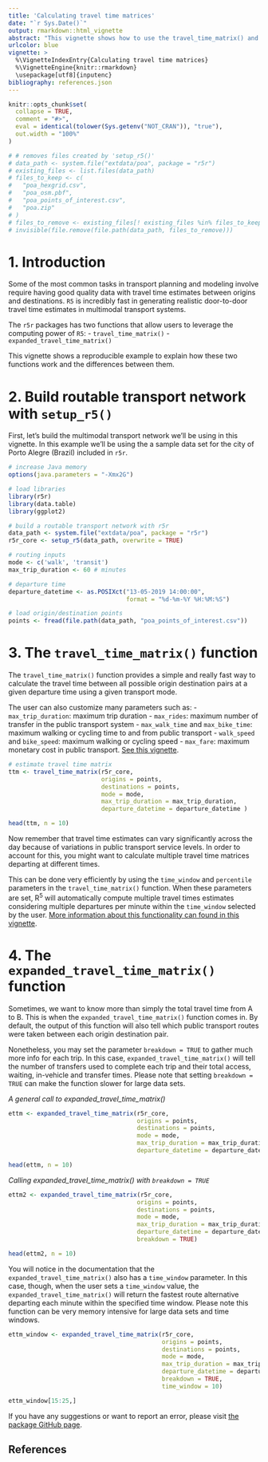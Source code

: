 ```yaml
---
title: 'Calculating travel time matrices'
date: "`r Sys.Date()`"
output: rmarkdown::html_vignette
abstract: "This vignette shows how to use the travel_time_matrix() and expanded_travel_time_matrix() functions in r5r."
urlcolor: blue
vignette: >
  %\VignetteIndexEntry{Calculating travel time matrices} 
  %\VignetteEngine{knitr::rmarkdown} 
  \usepackage[utf8]{inputenc}
bibliography: references.json
---
```


```r
knitr::opts_chunk$set(
  collapse = TRUE,
  comment = "#>",
  eval = identical(tolower(Sys.getenv("NOT_CRAN")), "true"),
  out.width = "100%"
)

# # removes files created by 'setup_r5()'
# data_path <- system.file("extdata/poa", package = "r5r")
# existing_files <- list.files(data_path)
# files_to_keep <- c(
#   "poa_hexgrid.csv",
#   "poa_osm.pbf",
#   "poa_points_of_interest.csv",
#   "poa.zip"
# )
# files_to_remove <- existing_files[! existing_files %in% files_to_keep]
# invisible(file.remove(file.path(data_path, files_to_remove)))

```

# 1. Introduction 

Some of the most common tasks in transport planning and modeling involve require having good quality data with travel time estimates between origins and destinations. `R5` is incredibly fast in generating realistic door-to-door travel time estimates in multimodal transport systems.

The `r5r` packages has two functions that allow users to leverage the computing power of `R5`:
- `travel_time_matrix()`
- `expanded_travel_time_matrix()`

This vignette shows a reproducible example to explain how these two functions work and the differences between them.


# 2. Build routable transport network with `setup_r5()`

First, let's build the multimodal transport network we'll be using in this vignette. In this example we'll be using the a sample data set for the city of Porto Alegre (Brazil) included in `r5r`.


```r
# increase Java memory
options(java.parameters = "-Xmx2G")

# load libraries
library(r5r)
library(data.table)
library(ggplot2)

# build a routable transport network with r5r
data_path <- system.file("extdata/poa", package = "r5r")
r5r_core <- setup_r5(data_path, overwrite = TRUE)

# routing inputs
mode <- c('walk', 'transit')
max_trip_duration <- 60 # minutes

# departure time
departure_datetime <- as.POSIXct("13-05-2019 14:00:00", 
                                 format = "%d-%m-%Y %H:%M:%S")

# load origin/destination points
points <- fread(file.path(data_path, "poa_points_of_interest.csv"))

```


# 3. The `travel_time_matrix()` function

The `travel_time_matrix()` function provides a simple and really fast way to calculate the travel time between all possible origin destination pairs at a given departure time using a given transport mode.

The user can also customize many parameters such as:
- `max_trip_duration`: maximum trip duration
- `max_rides`: maximum number of transfer in the public transport system
- `max_walk_time` and `max_bike_time`: maximum walking or cycling time to and from public transport
- `walk_speed` and `bike_speed`: maximum walking or cycling speed
- `max_fare`: maximum monetary cost in public transport. [See this vignette](https://ipeagit.github.io/r5r/articles/fare_calculator.html).


```r
# estimate travel time matrix
ttm <- travel_time_matrix(r5r_core,   
                          origins = points,
                          destinations = points,    
                          mode = mode,
                          max_trip_duration = max_trip_duration,
                          departure_datetime = departure_datetime )

head(ttm, n = 10)

```

Now remember that travel time estimates can vary significantly across the day because of variations in public transport service levels. In order to account for this, you might want to calculate multiple travel time matrices departing at different times.

This can be done very efficiently by using the `time_window` and `percentile` parameters in the `travel_time_matrix()` function. When these parameters are set, R<sup>5</sup> will automatically compute multiple travel times estimates considering multiple departures per minute within the `time_window` selected by the user. [More information about this functionality can found in this vignette](https://ipeagit.github.io/r5r/articles/time_window.html).




# 4. The `expanded_travel_time_matrix()` function

Sometimes, we want to know more than simply the total travel time from A to B. This is when the `expanded_travel_time_matrix()` function comes in. By default, the output of this function will also tell which public transport routes were taken between each origin destination pair.

Nonetheless, you may set the parameter `breakdown = TRUE` to gather much more info for each trip. In this case, `expanded_travel_time_matrix()` will tell the number of transfers used to complete each trip and their total access, waiting, in-vehicle and transfer times. Please note that setting `breakdown = TRUE` can make the function slower for large data sets.

*A general call to expanded_travel_time_matrix()*
```r
ettm <- expanded_travel_time_matrix(r5r_core,   
                                    origins = points,
                                    destinations = points,    
                                    mode = mode,
                                    max_trip_duration = max_trip_duration,
                                    departure_datetime = departure_datetime )

head(ettm, n = 10)
```

*Calling expanded_travel_time_matrix() with `breakdown = TRUE`*

```r
ettm2 <- expanded_travel_time_matrix(r5r_core,   
                                    origins = points,
                                    destinations = points,    
                                    mode = mode,
                                    max_trip_duration = max_trip_duration,
                                    departure_datetime = departure_datetime,
                                    breakdown = TRUE)

head(ettm2, n = 10)
```

You will notice in the documentation that the `expanded_travel_time_matrix()` also has a `time_window` parameter. In this case, though, when the user sets a `time_window` value, the `expanded_travel_time_matrix()` will return the fastest route alternative departing each minute within the specified time window. Please note this function can be very memory intensive for large data sets and time windows.

```r
ettm_window <- expanded_travel_time_matrix(r5r_core,   
                                           origins = points,
                                           destinations = points,    
                                           mode = mode,
                                           max_trip_duration = max_trip_duration,
                                           departure_datetime = departure_datetime,
                                           breakdown = TRUE,
                                           time_window = 10)

ettm_window[15:25,]
```


If you have any suggestions or want to report an error, please visit [the package GitHub page](https://github.com/ipeaGIT/r5r).

## References
